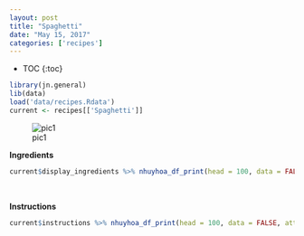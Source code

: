 ```yaml
---
layout: post
title: "Spaghetti"
date: "May 15, 2017"
categories: ['recipes']
---
```


* TOC
{:toc}

```r
library(jn.general)
lib(data)
load('data/recipes.Rdata')
current <- recipes[['Spaghetti']]
```

![pic1](http://jnguyen92.github.io/nhuyhoa/figure/food/Spaghetti.JPG)

**Ingredients**

```r
current$display_ingredients %>% nhuyhoa_df_print(head = 100, data = FALSE, attribute = "class = \"presenttab\"")
```

<br>

**Instructions**

```r
current$instructions %>% nhuyhoa_df_print(head = 100, data = FALSE, attribute = "class = \"presenttabnoh\"")
```

